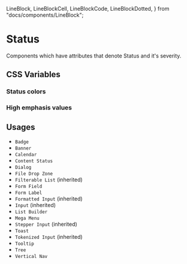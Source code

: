   LineBlock,
  LineBlockCell,
  LineBlockCode,
  LineBlockDotted,
} from "docs/components/LineBlock";

<Meta title="Documentation/Styles and Theming/Characteristics/Status" />

# Status

Components which have attributes that denote Status and it's severity.

## CSS Variables

### Status colors

<Canvas>
  <Story name="Status">
    <DocGrid>
      <ColorBlock colorVar="--uitk-status-info-foreground" />
      <ColorBlock colorVar="--uitk-status-error-foreground" />
      <ColorBlock colorVar="--uitk-status-warning-foreground" />
      <ColorBlock colorVar="--uitk-status-success-foreground" />
      <ColorBlock colorVar="--uitk-status-info-borderColor" />
      <ColorBlock colorVar="--uitk-status-error-borderColor" />
      <ColorBlock colorVar="--uitk-status-warning-borderColor" />
      <ColorBlock colorVar="--uitk-status-success-borderColor" />
    </DocGrid>
  </Story>
</Canvas>

### High emphasis values

<Canvas>
  <Story name="High emphasis">
    <DocGrid>
      <ColorBlock colorVar="--uitk-status-info-background-high" />
      <ColorBlock colorVar="--uitk-status-error-background-high" />
      <ColorBlock colorVar="--uitk-status-warning-background-high" />
      <ColorBlock colorVar="--uitk-status-success-background-high" />
    </DocGrid>
  </Story>
</Canvas>

## Usages

- `Badge`
- `Banner`
- `Calendar`
- `Content Status`
- `Dialog`
- `File Drop Zone`
- `Filterable List` (inherited)
- `Form Field`
- `Form Label`
- `Formatted Input` (inherited)
- `Input` (inherited)
- `List Builder`
- `Mega Menu`
- `Stepper Input` (inherited)
- `Toast`
- `Tokenized Input` (inherited)
- `Tooltip`
- `Tree`
- `Vertical Nav`
